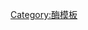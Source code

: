 {{Navbox
| name       = 天冬氨酸蛋白酶类
| title      = [[蛋白酶]]类：{{le|天冬氨酸蛋白酶|Aspartic protease}}类（[[EC编号|EC]][[EC编号列表 (EC 3)#EC 3.4.23 天冬氨酸内肽酶类|3.4.23]]）
| state = {{{state|}}}
| listclass  = hlist

| group1 = 脊椎动物
| list1  = 
* [[胃蛋白酶]]
* [[凝乳酶]]
* [[肾素]]
* {{le|信号肽肽酶|Signal peptide peptidase}}
* ''β分泌酶'' 
** [[β-分泌酶1|1]]
** [[β-分泌酶2|2]]

| group2 = 病原性
| list2  = 
* [[Plasmepsin]]
* {{le|HIV-1蛋白酶|HIV-1 protease}}

| group3 = 植物
| list3  = 
* [[猪笼草蛋白酶]]

| group4 = {{le|组织蛋白酶|Cathepsin}}
| list4  = 
* {{le|组织蛋白酶D|Cathepsin D|D}}
* {{le|组织蛋白酶D|Cathepsin E|E}}

| below = {{Enzyme navs}}

}}<noinclude>
{{collapsible option}}
[[Category:酶模板]]
</noinclude>